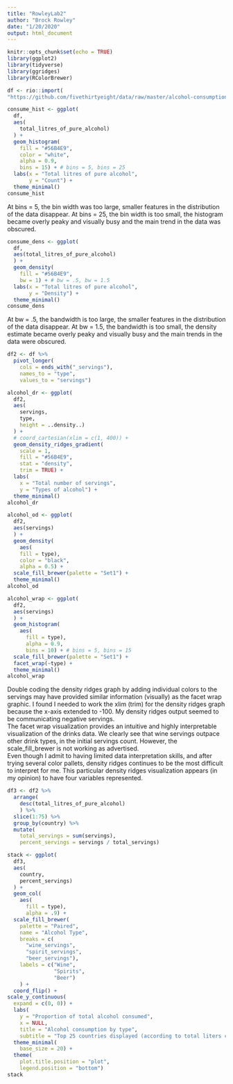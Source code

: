 ```yaml
---
title: "RowleyLab2"
author: "Brock Rowley"
date: "1/20/2020"
output: html_document
---
```


```r
knitr::opts_chunk$set(echo = TRUE)
library(ggplot2)
library(tidyverse)
library(ggridges)
library(RColorBrewer)
```

```r
df <- rio::import(
"https://github.com/fivethirtyeight/data/raw/master/alcohol-consumption/drinks.csv")
```

```r
consume_hist <- ggplot(
  df,
  aes(
    total_litres_of_pure_alcohol)
  ) +
  geom_histogram(
    fill = "#56B4E9",
    color = "white",
    alpha = 0.9,
    bins = 15) + # bins = 5, bins = 25
  labs(x = "Total litres of pure alcohol",
       y = "Count") +
  theme_minimal()
consume_hist
```
At bins = 5, the bin width was too large, smaller features in the distribution
of the data disappear. At bins = 25, the bin width is too small, the histogram
became overly peaky and visually busy and the main trend in the data was
obscured.  

```r
consume_dens <- ggplot(
  df,
  aes(total_litres_of_pure_alcohol)
  ) +
  geom_density(
    fill = "#56B4E9",
    bw = 1) + # bw = .5, bw = 1.5
  labs(x = "Total litres of pure alcohol",
       y = "Density") +
  theme_minimal()
consume_dens
```
At bw = .5, the bandwidth is too large, the smaller features in the distribution
of the data disappear. At bw = 1.5, the bandwidth is too small, the density
estimate became overly peaky and visually busy and the main trends in the data
were obscured.  

```r
df2 <- df %>%
  pivot_longer(
    cols = ends_with("_servings"),
    names_to = "type",
    values_to = "servings")
```

```r
alcohol_dr <- ggplot(
  df2,
  aes(
    servings,
    type,
    height = ..density..)
  ) +
  # coord_cartesian(xlim = c(1, 400)) +
  geom_density_ridges_gradient(
    scale = 1,
    fill = "#56B4E9",
    stat = "density",
    trim = TRUE) +
  labs(
    x = "Total number of servings",
    y = "Types of alcohol") +
  theme_minimal()
alcohol_dr
```

```r
alcohol_od <- ggplot(
  df2,
  aes(servings)
  ) +
  geom_density(
    aes(
    fill = type),
    color = "black",
    alpha = 0.5) +
  scale_fill_brewer(palette = "Set1") +
  theme_minimal()
alcohol_od
```

```r
alcohol_wrap <- ggplot(
  df2,
  aes(servings)
  ) +
  geom_histogram(
    aes(
      fill = type),
      alpha = 0.9,
      bins = 10) + # bins = 5, bins = 15
  scale_fill_brewer(palette = "Set1") +
  facet_wrap(~type) +
  theme_minimal()
alcohol_wrap
```
Double coding the density ridges graph by adding individual colors to the
servings may have provided similar information (visually) as the facet wrap
graphic. I found I needed to work the xlim (trim) for the density ridges graph
because the x-axis extended to -100. My density ridges output seemed to be
communicating negative servings.  
The facet wrap visualization provides an intuitive and highly interpretable
visualization of the drinks data. We clearly see that wine servings outpace
other drink types, in the initial servings count. However, the scale_fill_brewer
is not working as advertised.  
Even though I admit to having limited data interpretation skills, and after
trying several color pallets, density ridges continues to be the most difficult
to interpret for me. This particular density ridges visualization appears (in my
opinion) to have four variables represented.  

```r
df3 <- df2 %>%
  arrange(
    desc(total_litres_of_pure_alcohol)
    ) %>%
  slice(1:75) %>%
  group_by(country) %>%
  mutate(
    total_servings = sum(servings),
    percent_servings = servings / total_servings)

stack <- ggplot(
  df3,
  aes(
    country,
    percent_servings)
  ) +
  geom_col(
    aes(
      fill = type),
      alpha = .9) +
  scale_fill_brewer(
    palette = "Paired",
    name = "Alcohol Type",
    breaks = c(
      "wine_servings",
      "spirit_servings",
      "beer_servings"),
    labels = c("Wine",
               "Spirits",
               "Beer")
    ) +
  coord_flip() +
scale_y_continuous(
  expand = c(0, 0)) +
  labs(
    y = "Proportion of total alcohol consumed",
    x = NULL,
    title = "Alcohol consumption by type",
    subtitle = "Top 25 countries displayed (according to total liters consumed)") +
  theme_minimal(
    base_size = 20) +
  theme(
    plot.title.position = "plot",
    legend.position = "bottom")
stack
```